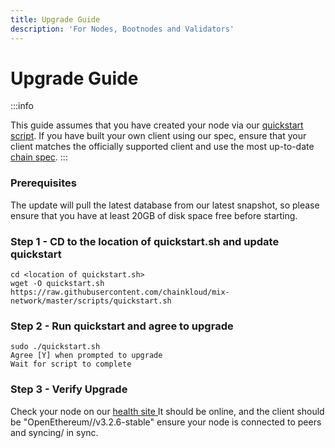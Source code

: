```yaml
---
title: Upgrade Guide
description: 'For Nodes, Bootnodes and Validators'
---
```



# Upgrade Guide

:::info

This guide assumes that you have created your node via our [quickstart script](https://github.com/chainkloud/mix-network/blob/master/scripts/quickstart.sh). If you have built your own client using our spec, ensure that your client matches the officially supported client and use the most up-to-date [chain spec](https://github.com/chainkloud/mix-network/blob/master/config/spec.json).
:::

### Prerequisites

The update will pull the latest database from our latest snapshot, so please ensure that you have at least 20GB of disk space free before starting.

### Step 1 - CD to the location of quickstart.sh and update quickstart

```
cd <location of quickstart.sh>
wget -O quickstart.sh https://raw.githubusercontent.com/chainkloud/mix-network/master/scripts/quickstart.sh
```

### Step 2 - Run quickstart and agree to upgrade

```
sudo ./quickstart.sh
Agree [Y] when prompted to upgrade
Wait for script to complete
```

### Step 3 - Verify Upgrade

Check your node on our [health site ](https://status.miexs.com)It should be online, and the client should be "OpenEthereum//v3.2.6-stable" ensure your node is connected to peers and syncing/ in sync.


